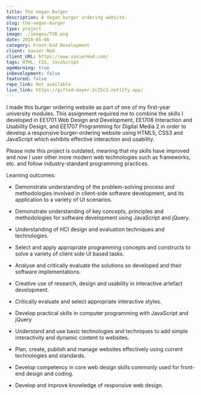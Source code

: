 ```yaml
---
title: The Vegan Burger
description: A Vegan burger ordering website. 
slug: the-vegan-burger
type: project
image: ./images/TVB.png
date: 2018-05-06
category: Front-End Development
client: Xavier Mod
client_URL: https://www.xaviermod.com/
tags: HTML, CSS, JavaScript
ageWarning: true 
inDevelopment: false
featured: false
repo_link: Not available
live_link: https://gifted-mayer-2c25c3.netlify.app/
---
```


I made this burger ordering website as part of one of my first-year university modules. This assignment required me to combine the skills I developed in EE1701 Web Design and Development, EE1706 Interaction and Usability Design, and EE1707 Programming for Digital Media 2 in order to develop a responsive burger-ordering website using HTML5, CSS3 and JavaScript which exhibits effective interaction and usability.

Please note this project is outdated, meaning that my skills have improved and now I user other more modern web technologies such as frameworks, etc. and follow industry-standard programming practices.

Learning outcomes:

*   Demonstrate understanding of the problem-solving process and methodologies involved in client-side software development, and its application to a variety of UI scenarios. 

*   Demonstrate understanding of key concepts, principles and methodologies for software development using JavaScript and jQuery. 

*   Understanding of HCI design and evaluation techniques and technologies. 

*   Select and apply appropriate programming concepts and constructs to solve a variety of client side UI based tasks. 

*   Analyse and critically evaluate the solutions so developed and their software implementations. 

*   Creative use of research, design and usability in interactive artefact development. 

*   Critically evaluate and select appropriate interactive styles. 

*   Develop practical skills in computer programming with JavaScript and jQuery 

*   Understand and use basic technologies and techniques to add simple interactivity and dynamic content to websites. 

*   Plan, create, publish and manage websites effectively using current technologies and standards. 

*   Develop competency in core web design skills commonly used for front-end design and coding. 

*   Develop and improve knowledge of responsive web design.



















